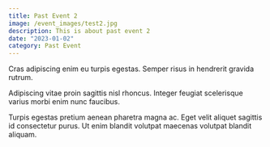 ```yaml
---
title: Past Event 2
image: /event_images/test2.jpg
description: This is about past event 2
date: "2023-01-02"
category: Past Event
---
```


Cras adipiscing enim eu turpis egestas. Semper risus in hendrerit gravida rutrum. 

Adipiscing vitae proin sagittis nisl rhoncus. Integer feugiat scelerisque varius morbi enim nunc faucibus.

Turpis egestas pretium aenean pharetra magna ac. Eget velit aliquet sagittis id consectetur purus. Ut enim blandit volutpat maecenas volutpat blandit aliquam.

